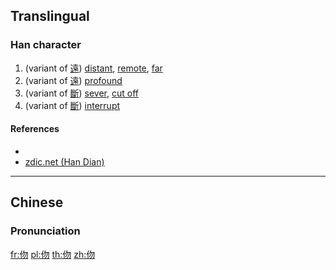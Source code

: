 ==Translingual==

===Han character===
{{Han char|rn=9|rad=人|as=04|sn=6|four=|canj=OPHH|ids=⿰亻勿}}

# (variant of [[遠]]) [[distant]], [[remote]], [[far]]
# (variant of [[遠]]) [[profound]]
# (variant of [[斷]]) [[sever]], [[cut off]]
# (variant of [[斷]]) [[interrupt]]

====References====
* {{Han ref|kx=0095.110|dkj=00428|dj=0201.110|hdz=10125.010|uh=4F06|ud=20230}}
* [http://www.zdic.net/zd/zi/ZdicE4ZdicBCZdic86.htm zdic.net (Han Dian)]

----

==Chinese==
{{zh-forms}}

===Pronunciation===
{{zh-pron
|m=wù,wěn
|c=mat6
|mc=y
|oc=y
|ma=
|cat=a,v
}}

[[fr:伆]]
[[pl:伆]]
[[th:伆]]
[[zh:伆]]